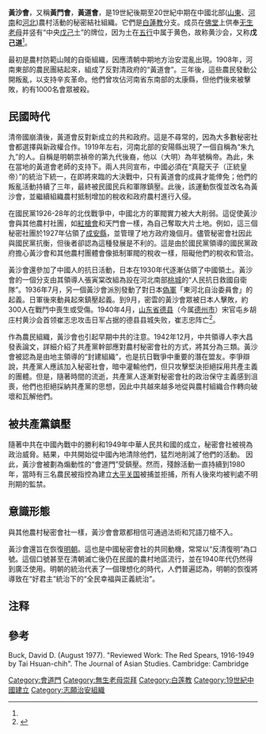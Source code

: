 {{Notability Unreferenced|time=2021-03-15T21:13:21+00:00}}
'''黃沙會'''，又稱'''黃門會'''，'''黃道會'''，是19世紀後期至20世紀中期在中國北部([[山東|山東]]、[[河南|河南]]和[[河北|河北]])農村活動的秘密結社組織。它們是[[白蓮教|白蓮教]]分支。成员在[[佛堂|佛堂]]上供奉[[无生老母|无生老母]]并竖有“中央[[戊己|戊己]]土”的牌位，因为土在[[五行|五行]]中属于黄色，故称黄沙会，又称'''戊己道'''<ref name=a1/>。

最初是農村防範山賊的自衛組織，因應清朝中期地方治安混亂出現。1908年，河南東部的農民團結起來，組成了反對清政府的“黃道會”。三年後，這些農民發動公開叛亂，以支持辛亥革命。他們曾攻佔河南省东南部的太康縣，但他們後來被擊敗，約有1000名會眾被殺。

==民國時代==
清帝國崩潰後，黃道會反對新成立的共和政府。這是不尋常的，因為大多數秘密社會都選擇與新政權合作。1919年左右，河南北部的安陽縣出現了一個自稱為“朱九九”的人。自稱是明朝祟禎帝的第九代後裔，他以（大明）為年號稱帝。為此，朱在當地的黃道會老師的支持下。兩人共同宣布，中國必須在“真龍天子（正統皇帝）”的統治下統一，在即將來臨的大決戰中，只有黃道會的成員才能倖免；他們的叛亂活動持續了三年，最終被民國民兵和軍隊鎮壓。此後，該運動恢復並改名為黃沙會，並繼續組織農村抵制增加的稅收和政府農村進行入侵。

在國民黨1926-28年的北伐戰爭中，中國北方的軍閥實力被大大削弱。這促使黃沙會與其他農村社團，如[[紅槍會|紅槍會]]和天門會一樣，為自己奪取大片土地。例如，這三個秘密社團於1927年佔領了[[成安縣|成安縣]]，並管理了地方政府幾個月。儘管秘密會社因此與國民黨抗衡，但後者卻認為這種發展是不利的。這是由於國民黨領導的國民黨政府擔心黃沙會和其他農村團體會像抵制軍閥的稅收一樣，阻礙他們的稅收和管治。

黃沙會還參加了中國人的抗日活動，日本在1930年代逐漸佔領了中國領土。黃沙會的一個分支由其領導人張寅棠改組為設在河北南部[[桃城|桃城]]的“人民抗日救國自衛隊”。1936年7月，另一個黃沙會派別發動了對日本[[偽軍|偽軍]]「東河北自治委員會」的起義。日軍後來動員起來鎮壓起義。到9月，密雲的黃沙會眾被日本人擊敗，約300人在戰鬥中喪生或受傷。1940年4月，[[山東省_(中華民國)|山东省]][[德县|德县]]（今属[[德州市|德州市]]）宋官屯乡胡庄村黄沙会首领崔志忠攻击日军占据的德县县城失败，崔志忠阵亡<ref name="a1">{{Cite web |url=http://www.dezhoudaily.com/p/1473023.html |title=AI读书 |《血砺忠诚》（连载）：“黄沙会”和“小红门 |accessdate=2021-04-15 |author=高艳国、赵方新 |date=2019-09-10 |work=编辑：李根 |publisher=德州新闻网，来源：青岛出版社，高艳国、赵方新著《血砺忠诚》第七章 何以挽狂澜“黄沙会”和“小红门” |language=Zh-hans |archive-date=2021-04-16 |archive-url=https://web.archive.org/web/20210416115834/http://www.dezhoudaily.com/p/1473023.html |dead-url=no }}</ref>。

作為農民組織，黃沙會也引起早期中共的注意。1942年12月，中共領導人李大昌發表論文，詳細介紹了共產黨幹部應對農村秘密會社的方式，將其分為三類。黃沙會被認為是由地主領導的“封建組織”，也是抗日戰爭中重要的潛在盟友。李爭辯說，共產黨人應該加入秘密社會，暗中灌輸他們，但只攻擊堅決拒絕採用共產主義的團體。但是，隨著時間的流逝，共產黨人逐漸對秘密會社的政治保守主義感到沮喪，他們也拒絕採納共產黨的思想，因此中共越來越多地從與農村組織合作轉向破壞和瓦解他們。

==被共產黨鎮壓== 

隨著中共在中國內戰中的勝利和1949年中華人民共和國的成立，秘密會社被視為政治威脅。結果，中共開始從中國內地清除他們，猛烈地削減了他們的活動。 因此，黃沙會被劃為煽動性的“會道門”受鎮壓。然而，殘餘活動一直持續到1980年，當時有三名農民被指控為建立[[大平关国|大平关国]]被捕並拒捕，所有人後來均被判處不明刑期的監禁。

==意識形態==
與其他農村秘密會社一樣，黃沙會會眾都相信可通過法術和咒語刀槍不入。

黃沙會還旨在恢復[[明朝|明朝]]。這也是中國秘密會社的共同動機，常常以“反清復明”為口號。這個口號甚至在清朝滅亡後仍在民國的農村地區流行，並在1940年代仍然得到廣泛使用。明朝的統治代表了一個理想化的時代，人們普遍認為，明朝的恢復將導致在“好君主”統治下的“全民幸福與正義統治”。
== 注释 ==

{{Reflist|25em}}

==參考==
Buck, David D. (August 1977). "Reviewed Work: The Red Spears, 1916-1949 by Tai Hsuan-chih". The Journal of Asian Studies. Cambridge: Cambridge

[[Category:會道門|Category:會道門]]
[[Category:無生老母崇拜|Category:無生老母崇拜]]
[[Category:白莲教|Category:白莲教]]
[[Category:19世紀中國建立|Category:19世紀中國建立]]
[[Category:志願治安組織|Category:志願治安組織]]